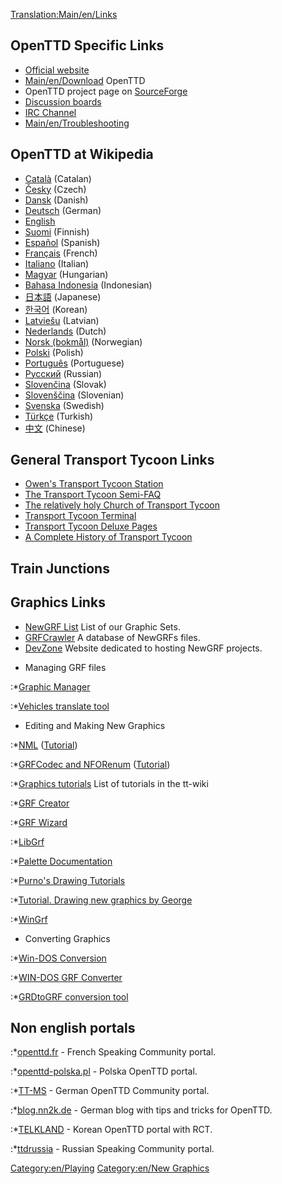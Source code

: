 [[Translation:Main/en/Links]]{{en/Table of contents}}

==OpenTTD Specific Links==
*[http://www.openttd.org Official website]
*[[Main/en/Download]] OpenTTD
*OpenTTD project page on [http://sourceforge.net/projects/openttd SourceForge]
*[http://www.tt-forums.net/viewforum.php?f=55 Discussion boards]
*[irc://irc.oftc.net/openttd IRC Channel]
*[[Main/en/Troubleshooting]]

==OpenTTD at Wikipedia==
*[http://ca.wikipedia.org/wiki/OpenTTD Català] (Catalan)
*[http://cs.wikipedia.org/wiki/OpenTTD Česky] (Czech)
*[http://da.wikipedia.org/wiki/OpenTTD Dansk] (Danish)
*[http://de.wikipedia.org/wiki/OpenTTD Deutsch] (German)
*[http://en.wikipedia.org/wiki/OpenTTD English]
*[http://fi.wikipedia.org/wiki/OpenTTD Suomi] (Finnish)
*[http://es.wikipedia.org/wiki/OpenTTD Español] (Spanish)
*[http://fr.wikipedia.org/wiki/OpenTTD Français] (French)
*[http://it.wikipedia.org/wiki/Transport_Tycoon Italiano] (Italian)
*[http://hu.wikipedia.org/wiki/OpenTTD Magyar] (Hungarian)
*[http://id.wikipedia.org/wiki/OpenTTD Bahasa Indonesia] (Indonesian)
*[http://ja.wikipedia.org/wiki/OpenTTD 日本語] (Japanese)
*[http://ko.wikipedia.org/wiki/OpenTTD 한국어] (Korean)
*[http://lv.wikipedia.org/wiki/OpenTTD Latviešu] (Latvian)
*[http://nl.wikipedia.org/wiki/OpenTTD Nederlands] (Dutch)
*[http://no.wikipedia.org/wiki/OpenTTD Norsk (bokmål)] (Norwegian)
*[http://pl.wikipedia.org/wiki/OpenTTD Polski] (Polish)
*[http://pt.wikipedia.org/wiki/OpenTTD Português] (Portuguese)
*[http://ru.wikipedia.org/wiki/OpenTTD Русский] (Russian)
*[http://sk.wikipedia.org/wiki/OpenTTD Slovenčina] (Slovak)
*[http://sl.wikipedia.org/wiki/OpenTTD Slovenščina] (Slovenian)
*[http://sv.wikipedia.org/wiki/OpenTTD Svenska] (Swedish)
*[http://tr.wikipedia.org/wiki/OpenTTD Türkçe] (Turkish)
*[http://zh.wikipedia.org/wiki/OpenTTD 中文] (Chinese)

==General Transport Tycoon Links==
*[http://www.transporttycoon.net/ Owen's Transport Tycoon Station]
*[http://i-want-a-website.com/about-tt/ The Transport Tycoon Semi-FAQ]
*[http://www.nylon.net/ttd/index.html The relatively holy Church of Transport Tycoon]
*[http://www.tt-terminal.co.uk Transport Tycoon Terminal]
*[http://www.tycoongames.net/ttdpages.html Transport Tycoon Deluxe Pages]
*[http://www.squidoo.com/history-of-transport-tycoon/ A Complete History of Transport Tycoon]

== Train Junctions ==
{{:Links/Train_Junctions}}

==Graphics Links==
* [[Main/en/NewGRF List|NewGRF List]] List of our Graphic Sets.
* [http://grfcrawler.tt-forums.net/ GRFCrawler] A database of NewGRFs files.
* [http://dev.openttdcoop.org/ DevZone] Website dedicated to hosting NewGRF projects.

*Managing GRF files
:*[http://ttdpatch.de.vu Graphic Manager]
:*[http://www.antp.be/ttd/ Vehicles translate tool]

*Editing and Making New Graphics
:*[http://dev.openttdcoop.org/projects/nml NML] ([http://www.tt-wiki.net/wiki/NMLTutorial Tutorial])
:*[http://dev.openttdcoop.org/projects/grfcodec/ GRFCodec and NFORenum] ([http://www.tt-wiki.net/wiki/NFOTutorial Tutorial])
:*[http://www.tt-wiki.net/wiki/GraphicsTutorial Graphics tutorials] List of tutorials in the tt-wiki
:*[http://www.tt-forums.net/viewtopic.php?t=6326 GRF Creator]
:*[http://www.andreszsogon.com/grf-wizard/ GRF Wizard]
:*[http://www.tt-forums.net/viewtopic.php?t=4968 LibGrf]
:*[http://newgrf-specs.tt-wiki.net/wiki/PalettesAndCoordinates#Palettes Palette Documentation]
:*[http://users.tt-forums.net/purno/PDT/ Purno's Drawing Tutorials]
:*[http://www.tt-wiki.net/wiki/DrawingSprites Tutorial. Drawing new graphics by George]
:*[http://ade.se/projects/wingrf/wingrf.zip WinGrf]

*Converting Graphics
:*[http://www.tt-forums.net/viewtopic.php?t=4447 Win-DOS Conversion]
:*[http://www.tt-forums.net/viewtopic.php?p=236890#236890 WIN-DOS GRF Converter]
:*[http://www.tt-forums.net/viewtopic.php?t=5226 GRDtoGRF conversion tool]

==Non english portals==
:*[http://www.openttd.fr openttd.fr] - French Speaking Community portal.
:*[http://www.openttd-polska.pl openttd-polska.pl] - Polska OpenTTD portal.
:*[http://www.tt-ms.de TT-MS] - German OpenTTD Community portal.
:*[http://www.blog.nn2k.de/spieletipps/openttd/ blog.nn2k.de] - German blog with tips and tricks for OpenTTD.
:*[http://www.korct.com TELKLAND] - Korean OpenTTD portal with RCT.
:*[http://forums.ttdrussia.net ttdrussia] - Russian Speaking Community portal.

[[Category:en/Playing]]
[[Category:en/New Graphics]]